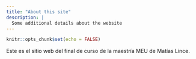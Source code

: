 ```yaml
---
title: "About this site"
description: |
  Some additional details about the website
---
```


```r
knitr::opts_chunk$set(echo = FALSE)
```

Este es el sitio web del final de curso de la maestría MEU de Matías Lince.